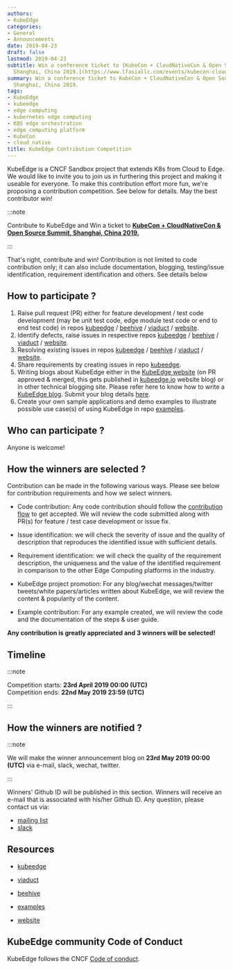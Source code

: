 ```yaml
---
authors:
- KubeEdge
categories:
- General
- Announcements
date: 2019-04-23
draft: false
lastmod: 2019-04-23
subtitle: Win a conference ticket to [KubeCon + CloudNativeCon & Open Source Summit,
  Shanghai, China 2019.](https://www.lfasiallc.com/events/kubecon-cloudnativecon-china-2019/)
summary: Win a conference ticket to KubeCon + CloudNativeCon & Open Source Summit,
  Shanghai, China 2019.
tags:
- KubeEdge
- kubeedge
- edge computing
- kubernetes edge computing
- K8S edge orchestration
- edge computing platform
- KubeCon
- cloud native
title: KubeEdge Contribution Competition
---
```

KubeEdge is a CNCF Sandbox project that extends K8s from Cloud to Edge. We would like to invite you to join us in furthering this project and making it useable for everyone. To make this contribution effort more fun, we're proposing a contribution competition. See below for details. May the best contributor win!

<!--truncate-->

:::note

Contribute to KubeEdge and Win a ticket to **[KubeCon + CloudNativeCon & Open Source Summit, Shanghai, China 2019.](https://www.lfasiallc.com/events/kubecon-cloudnativecon-china-2019/)**

:::

That's right, contribute and win! Contribution is not limited to code contribution only; it can also include documentation, blogging, testing/issue identification, requirement identification and others. See details below

## **How to participate ?**

1. Raise pull request (PR) either for feature development / test code development (may be unit test code, edge module test code or end to end test code) in repos [kubeedge](https://github.com/kubeedge/kubeedge) / [beehive](https://github.com/kubeedge/beehive) / [viaduct](https://github.com/kubeedge/viaduct) / [website](https://github.com/kubeedge/website).
2. Identify defects, raise issues in respective repos [kubeedge](https://github.com/kubeedge/kubeedge) / [beehive](https://github.com/kubeedge/beehive) / [viaduct](https://github.com/kubeedge/viaduct) / [website](https://github.com/kubeedge/website).
3. Resolving existing issues in repos [kubeedge](https://github.com/kubeedge/kubeedge) / [beehive](https://github.com/kubeedge/beehive) / [viaduct](https://github.com/kubeedge/viaduct) / [website](https://github.com/kubeedge/website).
4. Share requirements by creating issues in repo [kubeedge](https://github.com/kubeedge/kubeedge).
5. Writing blogs about KubeEdge either in the [KubeEdge website](https://kubeedge.io) (on PR approved & merged, this gets published in [kubeedge.io](https://kubeedge.io) website blog) or in other technical blogging site. Please refer here to know how to write a [KubeEdge blog](https://github.com/kubeedge/website/wiki/How-to-write-a-blog).
Submit your blog details [here](https://docs.google.com/forms/d/e/1FAIpQLSd9luGaHWt5jABEQjtr11CgWLVw7Px6tJf0TIjidbl3UL_Izg/viewform).
6. Create your own sample applications and demo examples to illustrate possible use case(s) of using KubeEdge in repo [examples](https://github.com/kubeedge/examples).


## **Who can participate ?**

Anyone is welcome!


## **How the winners are selected ?**

Contribution can be made in the following various ways. Please see below for contribution requirements and how we select winners.

- Code contribution: Any code contribution should follow the [contribution flow](https://github.com/kubeedge/kubeedge/blob/master/CONTRIBUTING.md) to get accepted. We will review the code submitted along with PR(s) for feature / test case development or issue fix.

- Issue identification: we will check the severity of issue and the quality of description that reproduces the identified issue with sufficient details.

- Requirement identification: we will check the quality of the requirement description, the uniqueness and the value of the identified requirement in comparison to the other Edge Computing  platforms in the industry.

- KubeEdge project promotion: For any blog/wechat messages/twitter tweets/white papers/articles written about KubeEdge, we will review the content & popularity of the content.

- Example contribution: For any example created, we will review the code and the documentation of the steps & user guide.

**Any contribution is greatly appreciated and 3 winners will be selected!**  

## **Timeline**

:::note

Competition starts: **23rd April 2019 00:00 (UTC)**  
Competition ends: **22nd May 2019 23:59 (UTC)**

:::


## **How the winners are notified ?**

:::note

We will make the winner announcement blog on **23rd May 2019 00:00 (UTC)** via e-mail, slack, wechat, twitter.

:::

Winners' Github ID will be published in this section. Winners will receive an e-mail that is associated with his/her Github ID. Any question, please contact us via:

- [mailing list](https://groups.google.com/forum/#!forum/kubeedge)
- [slack](https://kubeedge.io/docs/community/slack/)

## **Resources**


- [kubeedge](https://github.com/kubeedge/kubeedge)

- [viaduct](https://github.com/kubeedge/viaduct)

- [beehive](https://github.com/kubeedge/beehive)

- [examples](https://github.com/kubeedge/examples)

- [website](https://github.com/kubeedge/website)



## **KubeEdge community Code of Conduct**

KubeEdge follows the CNCF [Code of conduct](https://github.com/kubeedge/kubeedge/blob/master/CODE_OF_CONDUCT.md).

